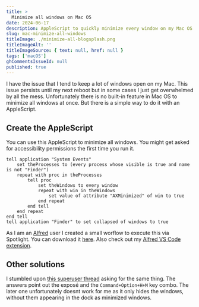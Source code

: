 ```yaml
---
title: >
  Minimize all windows on Mac OS
date: 2024-06-17
description: AppleScript to quickly minimize every window on my Mac OS. This is not hiding the windows but minimizing them to the dock.
slug: mac-minimize-all-windows
titleImage: ./minimize-all-blogsplash.png
titleImageAlt: ''
titleImageSource: { text: null, href: null }
tags: ['macOS']
ghCommentsIssueId: null
published: true
---
```


I have the issue that I tend to keep a lot of windows open on my Mac. This issue persists until my next reboot but in some cases I just get overwhelmed by all the mess. Unfortunately there is no built-in feature in Mac OS to minimize all windows at once. But there is a simple way to do it with an AppleScript.

## Create the AppleScript

You can use this AppleScript to minimize all windows. You might get asked for accessibility permissions the first time you run it.

```applescript
tell application "System Events"
	set theProcesses to (every process whose visible is true and name is not "Finder")
	repeat with proc in theProcesses
		tell proc
			set theWindows to every window
			repeat with win in theWindows
				set value of attribute "AXMinimized" of win to true
			end repeat
		end tell
	end repeat
end tell
tell application "Finder" to set collapsed of windows to true
```

As I am an [Alfred](https://www.alfredapp.com/) user I created a small worflow to execute this via Spotlight. You can download it [here](/misc/Minimize-all.alfredworkflow). Also check out my [Alfred VS Code extension](/blog/alfred-vscode-workflow).

## Other solutions

I stumbled upon [this superuser thread](https://superuser.com/questions/36504/how-to-minimize-all-windows-in-macos) asking for the same thing. The answers point out the exposé and the `Command+Option+H+M` key combo. The later one unfortunately doesnt work for me as it only hides the windows, without them appearing in the dock as minimized windows.
